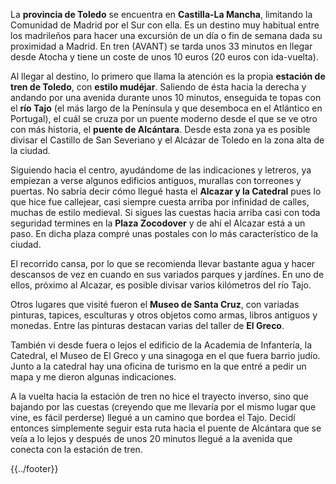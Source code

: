 <noinclude>{{header|1=Etapa 1: Toledo}}</noinclude>

{{header-etapa|1=Toledo|2=|3=|4=|5=|6=|7=|8=|9=|10=|11=|12=toledo1.jpg|13=Alcazar de Toledo}}

La '''provincia de Toledo''' se encuentra en '''Castilla-La Mancha''', limitando la Comunidad de Madrid por el Sur con ella. Es un destino muy habitual entre los madrileños para hacer una excursión de un día o fin de semana dada su proximidad a Madrid. En tren (AVANT) se tarda unos 33 minutos en llegar desde Atocha y tiene un coste de unos 10 euros (20 euros con ida-vuelta).

Al llegar al destino, lo primero que llama la atención es la propia '''estación de tren de Toledo''', con '''estilo mudéjar'''. Saliendo de ésta hacia la derecha y andando por una avenida durante unos 10 minutos, enseguida te topas con el '''río Tajo''' (el más largo de la Península y que desemboca en el Atlántico en Portugal), el cuál se cruza por un puente moderno desde el que se ve otro con más historia, el '''puente de Alcántara'''. Desde esta zona ya es posible divisar el Castillo de San Severiano y el Alcázar de Toledo en la zona alta de la ciudad.

Siguiendo hacia el centro, ayudándome de las indicaciones y letreros, ya empiezan a verse algunos edificios antiguos, murallas con torreones y puertas. No sabría decir cómo llegué hasta el '''Alcazar y la Catedral''' pues lo que hice fue callejear, casi siempre cuesta arriba por infinidad de calles, muchas de estilo medieval. Si sigues las cuestas hacia arriba casi con toda seguridad termines en la '''Plaza Zocodover''' y de ahí el Alcazar está a un paso. En dicha plaza compré unas postales con lo más característico de la ciudad.

El recorrido cansa, por lo que se recomienda llevar bastante agua y hacer descansos de vez en cuando en sus variados parques y jardínes. En uno de ellos, próximo al Alcazar, es posible divisar varios kilómetros del río Tajo.

Otros lugares que visité fueron el '''Museo de Santa Cruz''', con variadas pinturas, tapices, esculturas y otros objetos como armas, libros antiguos y monedas. Entre las pinturas destacan varias del taller de '''El Greco'''.

También vi desde fuera o lejos el edificio de la Academia de Infantería, la Catedral, el Museo de El Greco y una sinagoga en el que fuera barrio judío. Junto a la catedral hay una oficina de turismo en la que entré a pedir un mapa y me dieron algunas indicaciones.

A la vuelta hacia la estación de tren no hice el trayecto inverso, sino que bajando por las cuestas (creyendo que me llevaría por el mismo lugar que vine, es fácil perderse) llegué a un camino que bordea el Tajo. Decidí entonces simplemente seguir esta ruta hacia el puente de Alcántara que se veía a lo lejos y después de unos 20 minutos llegué a la avenida que conecta con la estación de tren.

{{galeria-etapa|1=|2=|3=|4=}}

<noinclude>{{../footer}}</noinclude>
